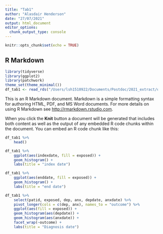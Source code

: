 ```yaml
---
title: "Tab1"
author: "Alasdair Henderson"
date: "27/07/2021"
output: html_document
editor_options:
  chunk_output_type: console
---
```


```r
knitr::opts_chunk$set(echo = TRUE)
```

## R Markdown
```r
library(tidyverse)
library(ggplot2)
library(patchwork)
theme_set(theme_minimal())
df_tab1 <- read_rds("/Users/lsh1510922/Documents/Postdoc/2021_extract/out/df_tab1.rds")
```

This is an R Markdown document. Markdown is a simple formatting syntax for authoring HTML, PDF, and MS Word documents. For more details on using R Markdown see <http://rmarkdown.rstudio.com>.

When you click the **Knit** button a document will be generated that includes both content as well as the output of any embedded R code chunks within the document. You can embed an R code chunk like this:

```r
df_tab1 %>% 
	head()

df_tab1 %>% 
	ggplot(aes(indexdate, fill = exposed)) + 
	geom_histogram() +
	labs(title = "index date")

df_tab1 %>% 
	ggplot(aes(enddate, fill = exposed)) + 
	geom_histogram() +
	labs(title = "end date")

df_tab1 %>% 
	select(patid, exposed, dep, anx, depdate, anxdate) %>%
	pivot_longer(cols = c(dep, anx), names_to = "outcome") %>%
	ggplot(aes(fill = exposed)) + 
	geom_histogram(aes(depdate)) +
	geom_histogram(aes(anxdate)) +
	facet_wrap(~outcome) + 
	labs(title = "Diagnosis date")
```
